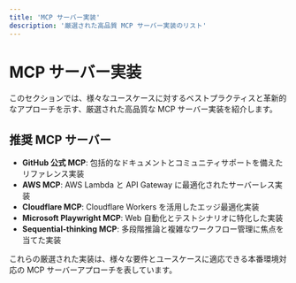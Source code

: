 ```yaml
---
title: 'MCP サーバー実装'
description: '厳選された高品質 MCP サーバー実装のリスト'
---
```


# MCP サーバー実装

このセクションでは、様々なユースケースに対するベストプラクティスと革新的なアプローチを示す、厳選された高品質な MCP サーバー実装を紹介します。

## 推奨 MCP サーバー

- **GitHub 公式 MCP**: 包括的なドキュメントとコミュニティサポートを備えたリファレンス実装
- **AWS MCP**: AWS Lambda と API Gateway に最適化されたサーバーレス実装
- **Cloudflare MCP**: Cloudflare Workers を活用したエッジ最適化実装
- **Microsoft Playwright MCP**: Web 自動化とテストシナリオに特化した実装
- **Sequential-thinking MCP**: 多段階推論と複雑なワークフロー管理に焦点を当てた実装

これらの厳選された実装は、様々な要件とユースケースに適応できる本番環境対応の MCP サーバーアプローチを表しています。 